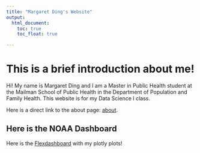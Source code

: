 ```yaml
---
title: "Margaret Ding's Website"
output: 
  html_document:
    toc: true
    toc_float: true

---
```


# This is a brief introduction about me!

Hi! My name is Margaret Ding and I am a Master in Public Health student at the Mailman School of Public Health in the Department of Population and Family Health. This website is for my Data Science I class. 

Here is a direct link to the about page: [about](about.html).

## Here is the NOAA Dashboard 

Here is the [Flexdashboard](Flexdashboard.html) with my plotly plots!




